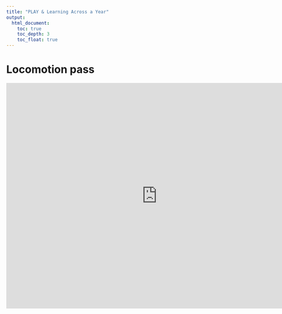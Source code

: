 ```yaml
---
title: "PLAY & Learning Across a Year"
output:
  html_document:
    toc: true
    toc_depth: 3
    toc_float: true
---
```


# Locomotion pass

<p><iframe src="https://docs.google.com/document/d/e/2PACX-1vSnCDBN9ZfxqmCPmWM6OCnwNULgDgRjJUQoJePw-C6YqnOvsfVYSVk6en1ksp2ezHRZ7E1OsmUR3LVy/pub?embedded=true"frameborder="0" width="800" height="600" allowfullscreen="true" mozallowfullscreen="true" webkitallowfullscreen="true"></iframe></p>
